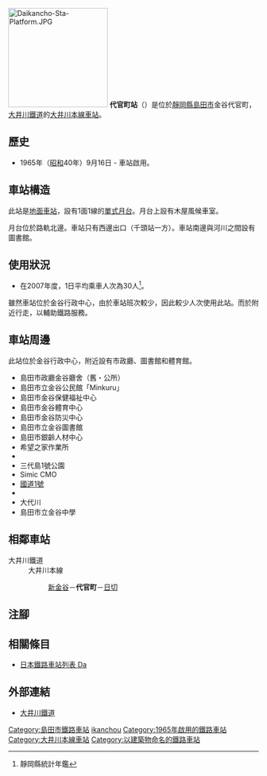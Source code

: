 {{NoteTA|G1=Transport
|T=zh-hans:代官町站;zh-hk:代官町站;zh-tw:代官町車站;
|1=zh-hans:代官町站;zh-hk:代官町站;zh-tw:代官町車站;
}}
{{Infobox station
|公司色 = #ff4f00
|站名 = 代官町
|圖片 = Daikancho-Sta-2.JPG
|圖片說明 = 車站入口（2009年10月）
|日文原名 = 代官町
|平假名 = だいかんちょう
|羅馬拼音 = DAIKANCHŌ
|副站名 = 
|電報略號 = 
|所在地 = {{JPN}}[[靜岡縣|靜岡縣]][[島田市|島田市]]金谷代官町
|座標 = {{coord|34|50|7.75|N|138|7|33.95|E|type:railwaystation_region:JP-24|display=inline,title}}
|車站構造 = [[地面車站|地面車站]]
|月台配置 = 1面1線
|啟用年月日 = 1965年（[[昭和|昭和]]40年）9月16日
|廢站年月日 = 
|乘客人數 = 17
|上下車人次 = 
|統計年度 = 2018
|轉車 = 
|全寬備註 = 
|adjacent = {{Adjacent stations|system=大井川鐵道|line=大井川本線|left=新金谷|right=日切|note-left=1.5km|note-mid=距離[[金谷站_(日本)|金谷]]3.8km|note-right=0.5km}}
}}
[[File:Daikancho-Sta-Platform.JPG|200px]]
'''代官町站'''（{{jpn|j=代官町駅|hg=だいかんちょうえき|rm=Daikanchō eki|f=y}}）是位於[[靜岡縣|靜岡縣]][[島田市|島田市]]金谷代官町，[[大井川鐵道|大井川鐵道]]的[[大井川本線|大井川本線]][[鐵路車站|車站]]。

== 歷史 == 
* 1965年（[[昭和|昭和]]40年）9月16日 - 車站啟用。

== 車站構造 ==
此站是[[地面車站|地面車站]]，設有1面1線的[[單式月台|單式月台]]。月台上設有木屋風候車室。

月台位於路軌北邊。車站只有西邊出口（千頭站一方）。車站南邊與河川之間設有圖書館。

== 使用狀況 ==
* 在2007年度，1日平均乘車人次為30人<ref>靜岡縣統計年鑑</ref>。

雖然車站位於金谷行政中心，由於車站班次較少，因此較少人次使用此站。而{{Translink|ja|島田市コミュニティバス|島田市社區巴士}}於附近行走，以輔助鐵路服務。

== 車站周邊 ==
此站位於金谷行政中心，附近設有市政廳、圖書館和體育館。

* 島田市政廳金谷廳舍（舊・{{Translink|ja|金谷町}}公所）
* 島田市立金谷公民館「Minkuru」
* 島田市金谷保健福祉中心
* 島田市金谷體育中心
* 島田市金谷防災中心
* 島田市立金谷圖書館
* 島田市銀齡人材中心
* 希望之家作業所
* {{Translink|ja|金谷郵便局|金谷郵局}}
* 三代島1號公園
* Simic CMO
* [[國道1號_(日本)|國道1號]]
* {{Translink|ja|国道473号|國道473號}}
* 大代川
* 島田市立金谷中學
== 相鄰車站 ==
; 大井川鐵道
: 大井川本線
:: [[新金谷站|新金谷]]－'''代官町'''－[[日切站|日切]]
== 注腳 ==
{{Reflist}}
== 相關條目 ==
{{commonscat|Daikancho Station}}
* [[日本鐵路車站列表_Da|日本鐵路車站列表 Da]]
== 外部連結 ==
* [http://www.oigawa-railway.co.jp/ 大井川鐵道] {{Wayback|url=http://www.oigawa-railway.co.jp/ |date=20210817233110 }}{{ja icon}}
{{大井川本線}}
{{DEFAULTSORT:Daikancho}}
[[Category:島田市鐵路車站|Category:島田市鐵路車站]]
[[Category:日本鐵路車站_Da|ikanchou]]
[[Category:1965年啟用的鐵路車站|Category:1965年啟用的鐵路車站]]
[[Category:大井川本線車站|Category:大井川本線車站]]
[[Category:以建築物命名的鐵路車站|Category:以建築物命名的鐵路車站]]